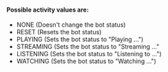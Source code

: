 #### Possible activity values are:
- NONE (Doesn't change the bot status)
- RESET (Resets the bot status)
- PLAYING (Sets the bot status to "Playing ...")
- STREAMING (Sets the bot status to "Streaming ..."
- LISTENING (Sets the bot status to "Listening to ...")
- WATCHING (Sets the bot status to "Watching ...")